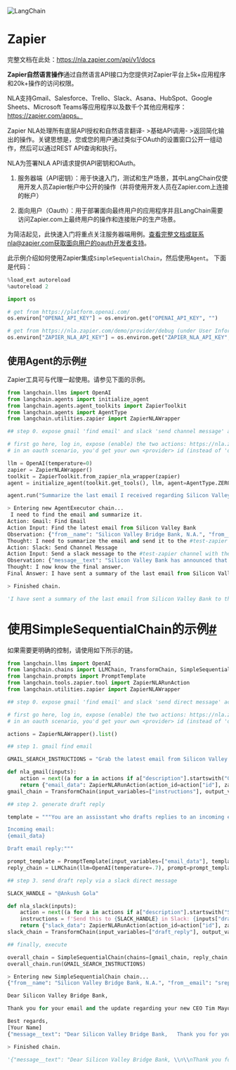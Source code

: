 

<Head>
  <script>
    {
      `(function() {
         var _hmt = _hmt || [];
(function() {
  var hm = document.createElement("script");
  hm.src = "https://hm.baidu.com/hm.js?e60fb290e204e04c5cb6f79b0ac1e697";
  var s = document.getElementsByTagName("script")[0]; 
  s.parentNode.insertBefore(hm, s);
})();
       })();`
    }
  </script>
</Head>

![LangChain](https://pica.zhimg.com/50/v2-56e8bbb52aa271012541c1fe1ceb11a2_r.gif)




Zapier
================

完整文档在此处：https://nla.zapier.com/api/v1/docs

**Zapier自然语言操作**通过自然语言API接口为您提供对Zapier平台上5k+应用程序和20k+操作的访问权限。

NLA支持Gmail、Salesforce、Trello、Slack、Asana、HubSpot、Google Sheets、Microsoft Teams等应用程序以及数千个其他应用程序：https://zapier.com/apps。

Zapier NLA处理所有底层API授权和自然语言翻译- >基础API调用- >返回简化输出的操作。关键思想是，您或您的用户通过类似于OAuth的设置窗口公开一组动作，然后可以通过REST API查询和执行。

NLA为签署NLA API请求提供API密钥和OAuth。

1. 服务器端（API密钥）：用于快速入门，测试和生产场景，其中LangChain仅使用开发人员Zapier帐户中公开的操作（并将使用开发人员在Zapier.com上连接的帐户）

2. 面向用户（Oauth）：用于部署面向最终用户的应用程序并且LangChain需要访问Zapier.com上最终用户的操作和连接账户的生产场景。

为简洁起见，此快速入门将重点关注服务器端用例。查看完整文档或联系nla@zapier.com获取面向用户的oauth开发者支持。

此示例介绍如何使用Zapier集成`SimpleSequentialChain`，然后使用`Agent`。
下面是代码：

```python
%load_ext autoreload
%autoreload 2

```

```python
import os

# get from https://platform.openai.com/
os.environ["OPENAI_API_KEY"] = os.environ.get("OPENAI_API_KEY", "")

# get from https://nla.zapier.com/demo/provider/debug (under User Information, after logging in): 
os.environ["ZAPIER_NLA_API_KEY"] = os.environ.get("ZAPIER_NLA_API_KEY", "")

```

使用Agent的示例[#](#example-with-agent "此标题的永久链接")
---------------------------------------------

Zapier工具可与代理一起使用。请参见下面的示例。

```python
from langchain.llms import OpenAI
from langchain.agents import initialize_agent
from langchain.agents.agent_toolkits import ZapierToolkit
from langchain.agents import AgentType
from langchain.utilities.zapier import ZapierNLAWrapper

```

```python
## step 0. expose gmail 'find email' and slack 'send channel message' actions

# first go here, log in, expose (enable) the two actions: https://nla.zapier.com/demo/start -- for this example, can leave all fields "Have AI guess"
# in an oauth scenario, you'd get your own <provider> id (instead of 'demo') which you route your users through first

```

```python
llm = OpenAI(temperature=0)
zapier = ZapierNLAWrapper()
toolkit = ZapierToolkit.from_zapier_nla_wrapper(zapier)
agent = initialize_agent(toolkit.get_tools(), llm, agent=AgentType.ZERO_SHOT_REACT_DESCRIPTION, verbose=True)

```

```python
agent.run("Summarize the last email I received regarding Silicon Valley Bank. Send the summary to the #test-zapier channel in slack.")

```

```python
> Entering new AgentExecutor chain...
 I need to find the email and summarize it.
Action: Gmail: Find Email
Action Input: Find the latest email from Silicon Valley Bank
Observation: {"from__name": "Silicon Valley Bridge Bank, N.A.", "from__email": "sreply@svb.com", "body_plain": "Dear Clients, After chaotic, tumultuous & stressful days, we have clarity on path for SVB, FDIC is fully insuring all deposits & have an ask for clients & partners as we rebuild. Tim Mayopoulos <https://eml.svb.com/NjEwLUtBSy0yNjYAAAGKgoxUeBCLAyF_NxON97X4rKEaNBLG", "reply_to__email": "sreply@svb.com", "subject": "Meet the new CEO Tim Mayopoulos", "date": "Tue, 14 Mar 2023 23:42:29 -0500 (CDT)", "message_url": "https://mail.google.com/mail/u/0/#inbox/186e393b13cfdf0a", "attachment_count": "0", "to__emails": "ankush@langchain.dev", "message_id": "186e393b13cfdf0a", "labels": "IMPORTANT, CATEGORY_UPDATES, INBOX"}
Thought: I need to summarize the email and send it to the #test-zapier channel in Slack.
Action: Slack: Send Channel Message
Action Input: Send a slack message to the #test-zapier channel with the text "Silicon Valley Bank has announced that Tim Mayopoulos is the new CEO. FDIC is fully insuring all deposits and they have an ask for clients and partners as they rebuild."
Observation: {"message__text": "Silicon Valley Bank has announced that Tim Mayopoulos is the new CEO. FDIC is fully insuring all deposits and they have an ask for clients and partners as they rebuild.", "message__permalink": "https://langchain.slack.com/archives/C04TSGU0RA7/p1678859932375259", "channel": "C04TSGU0RA7", "message__bot_profile__name": "Zapier", "message__team": "T04F8K3FZB5", "message__bot_id": "B04TRV4R74K", "message__bot_profile__deleted": "false", "message__bot_profile__app_id": "A024R9PQM", "ts_time": "2023-03-15T05:58:52Z", "message__bot_profile__icons__image_36": "https://avatars.slack-edge.com/2022-08-02/3888649620612_f864dc1bb794cf7d82b0_36.png", "message__blocks[]block_id": "kdZZ", "message__blocks[]elements[]type": "['rich_text_section']"}
Thought: I now know the final answer.
Final Answer: I have sent a summary of the last email from Silicon Valley Bank to the #test-zapier channel in Slack.

> Finished chain.

```

```python
'I have sent a summary of the last email from Silicon Valley Bank to the #test-zapier channel in Slack.'

```

使用SimpleSequentialChain的示例[#](#example-with-simplesequentialchain "此标题的永久链接")
=============================================================================

如果需要更明确的控制，请使用如下所示的链。

```python
from langchain.llms import OpenAI
from langchain.chains import LLMChain, TransformChain, SimpleSequentialChain
from langchain.prompts import PromptTemplate
from langchain.tools.zapier.tool import ZapierNLARunAction
from langchain.utilities.zapier import ZapierNLAWrapper

```

```python
## step 0. expose gmail 'find email' and slack 'send direct message' actions

# first go here, log in, expose (enable) the two actions: https://nla.zapier.com/demo/start -- for this example, can leave all fields "Have AI guess"
# in an oauth scenario, you'd get your own <provider> id (instead of 'demo') which you route your users through first

actions = ZapierNLAWrapper().list()

```

```python
## step 1. gmail find email

GMAIL_SEARCH_INSTRUCTIONS = "Grab the latest email from Silicon Valley Bank"

def nla_gmail(inputs):
    action = next((a for a in actions if a["description"].startswith("Gmail: Find Email")), None)
    return {"email_data": ZapierNLARunAction(action_id=action["id"], zapier_description=action["description"], params_schema=action["params"]).run(inputs["instructions"])}
gmail_chain = TransformChain(input_variables=["instructions"], output_variables=["email_data"], transform=nla_gmail)

```

```python
## step 2. generate draft reply

template = """You are an assisstant who drafts replies to an incoming email. Output draft reply in plain text (not JSON).

Incoming email:
{email_data}

Draft email reply:"""

prompt_template = PromptTemplate(input_variables=["email_data"], template=template)
reply_chain = LLMChain(llm=OpenAI(temperature=.7), prompt=prompt_template)

```

```python
## step 3. send draft reply via a slack direct message

SLACK_HANDLE = "@Ankush Gola"

def nla_slack(inputs):
    action = next((a for a in actions if a["description"].startswith("Slack: Send Direct Message")), None)
    instructions = f'Send this to {SLACK_HANDLE} in Slack: {inputs["draft_reply"]}'
    return {"slack_data": ZapierNLARunAction(action_id=action["id"], zapier_description=action["description"], params_schema=action["params"]).run(instructions)}
slack_chain = TransformChain(input_variables=["draft_reply"], output_variables=["slack_data"], transform=nla_slack)

```

```python
## finally, execute

overall_chain = SimpleSequentialChain(chains=[gmail_chain, reply_chain, slack_chain], verbose=True)
overall_chain.run(GMAIL_SEARCH_INSTRUCTIONS)

```

```python
> Entering new SimpleSequentialChain chain...
{"from__name": "Silicon Valley Bridge Bank, N.A.", "from__email": "sreply@svb.com", "body_plain": "Dear Clients, After chaotic, tumultuous & stressful days, we have clarity on path for SVB, FDIC is fully insuring all deposits & have an ask for clients & partners as we rebuild. Tim Mayopoulos <https://eml.svb.com/NjEwLUtBSy0yNjYAAAGKgoxUeBCLAyF_NxON97X4rKEaNBLG", "reply_to__email": "sreply@svb.com", "subject": "Meet the new CEO Tim Mayopoulos", "date": "Tue, 14 Mar 2023 23:42:29 -0500 (CDT)", "message_url": "https://mail.google.com/mail/u/0/#inbox/186e393b13cfdf0a", "attachment_count": "0", "to__emails": "ankush@langchain.dev", "message_id": "186e393b13cfdf0a", "labels": "IMPORTANT, CATEGORY_UPDATES, INBOX"}

Dear Silicon Valley Bridge Bank, 

Thank you for your email and the update regarding your new CEO Tim Mayopoulos. We appreciate your dedication to keeping your clients and partners informed and we look forward to continuing our relationship with you. 

Best regards, 
[Your Name]
{"message__text": "Dear Silicon Valley Bridge Bank,   Thank you for your email and the update regarding your new CEO Tim Mayopoulos. We appreciate your dedication to keeping your clients and partners informed and we look forward to continuing our relationship with you.   Best regards, \n[Your Name]", "message__permalink": "https://langchain.slack.com/archives/D04TKF5BBHU/p1678859968241629", "channel": "D04TKF5BBHU", "message__bot_profile__name": "Zapier", "message__team": "T04F8K3FZB5", "message__bot_id": "B04TRV4R74K", "message__bot_profile__deleted": "false", "message__bot_profile__app_id": "A024R9PQM", "ts_time": "2023-03-15T05:59:28Z", "message__blocks[]block_id": "p7i", "message__blocks[]elements[]elements[]type": "[['text']]", "message__blocks[]elements[]type": "['rich_text_section']"}

> Finished chain.

```

```python
'{"message__text": "Dear Silicon Valley Bridge Bank, \\n\\nThank you for your email and the update regarding your new CEO Tim Mayopoulos. We appreciate your dedication to keeping your clients and partners informed and we look forward to continuing our relationship with you. \\n\\nBest regards, \\n[Your Name]", "message__permalink": "https://langchain.slack.com/archives/D04TKF5BBHU/p1678859968241629", "channel": "D04TKF5BBHU", "message__bot_profile__name": "Zapier", "message__team": "T04F8K3FZB5", "message__bot_id": "B04TRV4R74K", "message__bot_profile__deleted": "false", "message__bot_profile__app_id": "A024R9PQM", "ts_time": "2023-03-15T05:59:28Z", "message__blocks[]block_id": "p7i", "message__blocks[]elements[]elements[]type": "[[\'text\']]", "message__blocks[]elements[]type": "[\'rich_text_section\']"}'

```

